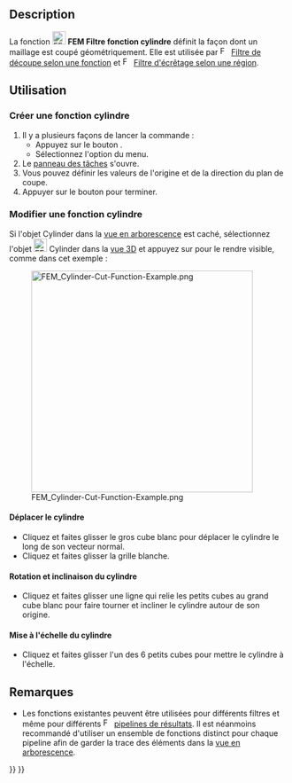 <languages/>

{{Docnav/fr
|[[FEM_PostCreateFunctionSphere/fr|Filtre fonction sphère]]
|[[FEM_PostCreateFunctionBox/fr|Filtre fonction boîte]]
|[[FEM_Workbench/fr|atelier FEM]]
|IconL=FEM_PostCreateFunctionSphere.svg
|IconR=FEM_PostCreateFunctionBox.svg
|IconC=Workbench_FEM.svg
}}

<div class="mw-translate-fuzzy">
{{GuiCommand/fr
|Name=FEM PostCreateFunctionCylinder
|Name/fr=FEM Filtre fonction cylindre
|MenuLocation=Résultats → Fonctions de filtrage → Cylindre
|Workbenches=[[FEM_Workbench/fr|FEM]]
|Version=0.21
|SeeAlso=[[FEM_tutorial/fr|FEM Tutoriel]]
}}
</div>

==Description==

La fonction [[Image:FEM_PostCreateFunctionCylinder.svg|24px]] '''FEM Filtre fonction cylindre''' définit la façon dont un maillage est coupé géométriquement. Elle est utilisée par [[Image:FEM_PostFilterCutFunction.svg|16px]] [[FEM_PostFilterCutFunction/fr|Filtre de découpe selon une fonction]] et [[Image:FEM_PostFilterClipRegion.svg|16px]] [[FEM_PostFilterClipRegion/fr|Filtre d'écrêtage selon une région]].

<span id="Usage"></span>
==Utilisation==

<span id="Create_a_cylinder_function"></span>
===Créer une fonction cylindre===

<div class="mw-translate-fuzzy">
# Il y a plusieurs façons de lancer la commande :
#* Appuyez sur le bouton {{Button|[[Image:FEM_PostCreateFunctionCylinder.svg|16px]] [[FEM_PostCreateFunctionCylinder/fr|Cylindre]]}}.
#* Sélectionnez l'option {{MenuCommand|Résultats → Fonctions de filtrage → [[Image:FEM_PostCreateFunctionCylinder.svg|16px]] Cylindre}} du menu.
# Le [[Task_panel/fr|panneau des tâches]] s'ouvre.
# Vous pouvez définir les valeurs de l'origine et de la direction du plan de coupe.
# Appuyer sur le bouton {{Button|OK}} pour terminer.
</div>

<span id="Edit_a_cylinder_function"></span>
===Modifier une fonction cylindre===

Si l'objet Cylinder dans la [[Tree_view/fr|vue en arborescence]] est caché, sélectionnez l'objet [[Image:FEM_PostCreateFunctionCylinder.svg|24px]] Cylinder dans la [[3D_view/fr|vue 3D]] et appuyez sur {{KEY|Espace}} pour le rendre visible, comme dans cet exemple :

[[File:FEM_Cylinder-Cut-Function-Example.png|400px]]

<span id="Move_the_cylinder"></span>
====Déplacer le cylindre====

* Cliquez et faites glisser le gros cube blanc pour déplacer le cylindre le long de son vecteur normal.
* Cliquez et faites glisser la grille blanche.

<span id="Rotate_and_tilt_the_cylinder"></span>
====Rotation et inclinaison du cylindre====

* Cliquez et faites glisser une ligne qui relie les petits cubes au grand cube blanc pour faire tourner et incliner le cylindre autour de son origine.

<span id="Scale_the_cylinder"></span>
====Mise à l'échelle du cylindre====

* Cliquez et faites glisser l'un des 6 petits cubes pour mettre le cylindre à l'échelle.

<span id="Notes"></span>
==Remarques==

* Les fonctions existantes peuvent être utilisées pour différents filtres et même pour différents [[Image:FEM_PostPipelineFromResult.svg|16px]] [[FEM_PostPipelineFromResult/fr|pipelines de résultats]]. Il est néanmoins recommandé d'utiliser un ensemble de fonctions distinct pour chaque pipeline afin de garder la trace des éléments dans la [[Tree_view/fr|vue en arborescence]].


{{Docnav/fr
|[[FEM_PostCreateFunctionSphere/fr|Filtre fonction sphère]]
|[[FEM_PostCreateFunctionBox/fr|Filtre fonction boîte]]
|[[FEM_Workbench/fr|atelier FEM]]
|IconL=FEM_PostCreateFunctionSphere.svg
|IconR=FEM_PostCreateFunctionBox.svg
|IconC=Workbench_FEM.svg
}}

{{FEM Tools navi{{#translation:}}}}
{{Userdocnavi{{#translation:}}}}